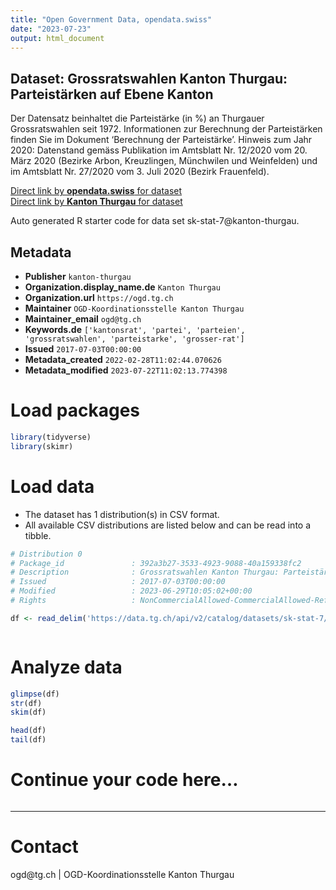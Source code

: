 ```yaml
---
title: "Open Government Data, opendata.swiss"
date: "2023-07-23"
output: html_document
---
```


## Dataset: Grossratswahlen Kanton Thurgau: Parteistärken auf Ebene Kanton

Der Datensatz beinhaltet die Parteistärke (in %) an Thurgauer Grossratswahlen seit 1972. Informationen zur Berechnung der Parteistärken finden Sie im Dokument 'Berechnung der Parteistärke'. Hinweis zum Jahr 2020: Datenstand gemäss Publikation im Amtsblatt Nr. 12/2020 vom 20. März 2020 (Bezirke Arbon, Kreuzlingen, Münchwilen und Weinfelden) und im Amtsblatt Nr. 27/2020 vom 3. Juli 2020 (Bezirk Frauenfeld).

[Direct link by **opendata.swiss** for dataset](https://opendata.swiss/de/dataset/grossratswahlen-kanton-thurgau-parteistarken-auf-ebene-kanton)<br>
[Direct link by **Kanton Thurgau** for dataset](https://data.tg.ch/explore/dataset/sk-stat-7/)

Auto generated R starter code for data set sk-stat-7@kanton-thurgau.

## Metadata

- **Publisher** `kanton-thurgau`
- **Organization.display_name.de** `Kanton Thurgau`
- **Organization.url** `https://ogd.tg.ch`
- **Maintainer** `OGD-Koordinationsstelle Kanton Thurgau`
- **Maintainer_email** `ogd@tg.ch`
- **Keywords.de** `['kantonsrat', 'partei', 'parteien', 'grossratswahlen', 'parteistarke', 'grosser-rat']`
- **Issued** `2017-07-03T00:00:00`
- **Metadata_created** `2022-02-28T11:02:44.070626`
- **Metadata_modified** `2023-07-22T11:02:13.774398`


# Load packages

```r

library(tidyverse)
library(skimr)

```

# Load data

-   The dataset has 1 distribution(s) in CSV format.
-   All available CSV distributions are listed below and can be read into a tibble.

```r

# Distribution 0
# Package_id               : 392a3b27-3533-4923-9088-40a159338fc2
# Description              : Grossratswahlen Kanton Thurgau: Parteistärken auf Ebene Kanton (csv)
# Issued                   : 2017-07-03T00:00:00
# Modified                 : 2023-06-29T10:05:02+00:00
# Rights                   : NonCommercialAllowed-CommercialAllowed-ReferenceRequired

df <- read_delim('https://data.tg.ch/api/v2/catalog/datasets/sk-stat-7/exports/csv')



```

# Analyze data

```r

glimpse(df)
str(df)
skim(df)

head(df)
tail(df)

```

# Continue your code here...

```r

```

------------------------------------------------------------------------

# Contact

ogd@tg.ch | OGD-Koordinationsstelle Kanton Thurgau
